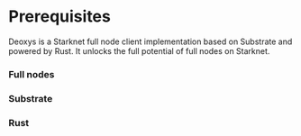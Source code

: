 # Prerequisites 
Deoxys is a Starknet full node client implementation based on Substrate and 
powered by Rust. It unlocks the full potential of full nodes on Starknet.

### Full nodes

### Substrate

### Rust

